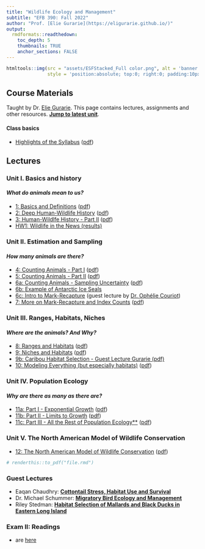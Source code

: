 ```yaml
---
title: "Wildlife Ecology and Management"
subtitle: "EFB 390: Fall 2022"
author: "Prof. [Elie Gurarie](https://eligurarie.github.io/)"
output: 
  rmdformats::readthedown:
    toc_depth: 5
    thumbnails: TRUE
    anchor_sections: FALSE
---
```



```r
htmltools::img(src = "assets/ESFStacked_Full color.png", alt = 'banner', 
               style = 'position:absolute; top:0; right:0; padding:10px; width:150px')
```


## Course Materials

Taught by Dr. [Elie Gurarie](https://www.esf.edu/faculty/gurarie/).  This page contains lectures, assignments and other resources.  [**Jump to latest unit**](#where-are-the-animals-and-why).


#### Class basics

- [Highlights of the Syllabus](lectures/HighlightsOfTheSyllabus.html) ([pdf](pdfs/Lecture00_HighlightsOfTheSyllabus.pdf))


## Lectures

### Unit I. Basics and history
#### *What do animals mean to us?*

- [1: Basics and Definitions](lectures/Lecture01/Lecture_Basics.html) ([pdf](pdfs/Lecture01_Basics.pdf))
- [2: Deep Human-Wildlife History](lectures/Lecture02/Lecture02_DeepHistory.html)  ([pdf](pdfs/Lecture02_DeepHistory.pdf))
- [3: Human-Wildlfe History - Part II](lectures/Lecture03/Lecture03_HistoryPartII.html)  ([pdf](lectures/Lecture03/Lecture03_HistoryPartII.pdf))
- [HW1: Wildlife in the News (results)](assignments/Results.html)


### Unit II. Estimation and Sampling
#### *How many animals are there?*

- [4: Counting Animals - Part I](lectures/Lecture04/Lecture04_CountingAnimals.html) ([pdf](lectures/Lecture04/Lecture04_CountingAnimals.pdf))
- [5: Counting Animals - Part II](lectures/Lecture05/Lecture05_CountingAnimals_PartII.html) ([pdf](lectures/Lecture04/Lecture04_CountingAnimals.pdf))
- [6a: Counting Animals - Sampling Uncertainty](lectures/Lecture06/Lecture06a_CountingAnimals_Uncertainty.html) ([pdf](lectures/Lecture06/Lecture06a_CountingAnimals_Uncertainty.pdf))
- [6b: Example of Antarctic Ice Seals](lectures/Lecture06/Lecture06b_EstimatingAntarcticIceSeals.pdf)
- [6c: Intro to Mark-Recapture](lectures/Lecture06/Lecture06c_MarkRecapture_OphelieCouriot.pdf) (guest lecture by [Dr. Ophélie Couriot](https://sites.google.com/view/opheliecouriot/cv))
- [7: More on Mark-Recapture and Index Counts](lectures/Lecture07/Lecture07_IndexCounts.html) ([pdf](lectures/Lecture07/Lecture07_IndexCounts.pdf))

### Unit III. Ranges, Habitats, Niches
#### *Where are the animals?  And Why?*

- [8: Ranges and Habitats](lectures/Lecture08/Lecture_Habitat_PartI.html) ([pdf](lectures/Lecture08/Lecture_Habitat_Part1.pdf))
- [9: Niches and Habitats](lectures/Lecture09/Lecture09_NichesAndHabitats.html) ([pdf](lectures/Lecture09/Lecture09_NichesAndHabitats.pdf))
- [9b: Caribou Habitat Selection - Guest Lecture Gurarie (pdf)](lectures/Lecture09/Lecture09b_Gurarie_PorcupineHabitatSelection.pdf)
- [10: Modeling Everything (but especially habitats)](lectures/Lecture10/Lecture_Modeling.html) ([pdf](lectures/Lecture10/Lecture10_Modeling.pdf))


### Unit IV. Population Ecology
#### *Why are there as many as there are?*

- [11a: Part I - Exponential Growth](lectures/Lecture11/Lecture_PopulationEcology.html) ([pdf](lectures/Lecture11/Lecture_PopulationEcology_PartI.pdf))
- [11b: Part II - Limits to Growth](lectures/Lecture11/Lecture_PopulationEcology_PartII.html) ([pdf](lectures/Lecture11/Lecture_PopulationEcology_PartII.pdf))
- [11c: Part III - All the Rest of Population Ecology**](lectures/Lecture11/Lecture_PopulationEcology_PartIII.html) ([pdf](lectures/Lecture11/Lecture_PopulationEcology_PartIII.pdf))


### Unit V. The North American Model of Wildlife Conservation

- [12: The North American Model of Wildlife Conservation](lectures/Lecture12/Lecture_NAM.html) ([pdf](lectures/Lecture12/Lecture_NAM.pdf))

```r
# renderthis::to_pdf("file.rmd")
```

### Guest Lectures

- Eaqan Chaudhry: [**Cottontail Stress, Habitat Use and Survival**](lectures/GuestLectures/Chaudhry_guestlecture_EFB390.pdf)
-  Dr. Michael Schummer: [**Migratory Bird Ecology and Management**](lectures/GuestLectures/Schummer_MigratoryBirdEcologyAndManagement.pdf)
-  Riley Stedman: [**Habitat Selection of Mallards and Black Ducks in Eastern Long Island**](lectures/GuestLectures/Stedman_Habitat selection of Ducks on Eastern Long Island.pdf)


### Exam II: Readings

- are [here](https://drive.google.com/drive/folders/1A-QLapqbN2C4RJ-1j_-TLq7iIeCg3uNN?usp=sharing)

<!-- 
instructions:
git push origin gh-pages

Or, to merge with (non-existent) main:
1. git checkout gh-pages
2. git merge main
3. git checkout main
--> 
